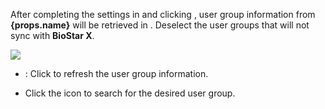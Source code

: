 <Head level={3} hashid={props.hashid}><Cmd sid='settings.activeDirectory.userGroup' product='2' /></Head>

After completing the settings in <Cmd sid='settings.activeDirectory.ADServerConfiguration' product='2' /> and clicking <Cmd sid='settings.activeDirectory.Connect' product='2' />, user group information from <strong>{props.name}</strong> will be retrieved in <Cmd sid='settings.activeDirectory.userGroup' product='2' />. Deselect the user groups that will not sync with **BioStar X**.

<Image src='/img/biostarx-setting-directory-usergroup-filter.png' />

* <Cmd sid='settings.activeDirectory.Refresh' product='2' />: Click to refresh the user group information.

* Click the <IcSearch /> icon to search for the desired user group.
